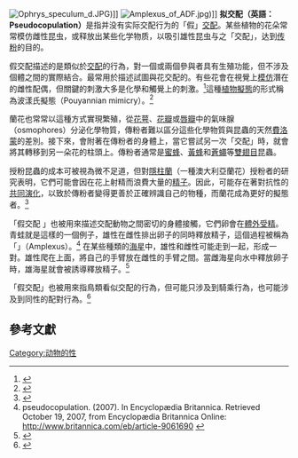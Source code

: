 [[Image:Ophrys_speculum_d.JPG|right]])]]
[[Image:Amplexus_of_ADF.jpg|right]])]]
'''拟交配（英語：Pseudocopulation）'''是指并没有实际交配行为的「假」[[交配|交配]]。某些植物的花朵常常模仿雌性昆虫，或释放出某些化学物质，以吸引雄性昆虫与之「交配」，达到[[传粉|传粉]]的目的。

假交配描述的是類似於[[交配|交配]]的行為，對一個或兩個參與者具有生殖功能，但不涉及個體之間的實際結合。最常用於描述試圖與花交配的{{le|傳粉昆蟲|Pollinator}}。有些花會在視覺上[[拟态|模仿]]潛在的雌性配偶，但關鍵的刺激大多是化學和觸覺上的刺激。<ref name="Orchid">{{Cite book|ref=harv|first1=Leendert|last1=van der Pijl|first2=Calaway H.|last2=Dodson|title=Orchid Flowers: Their Pollination and Evolution|chapter=Chapter 11: Mimicry and Deception|publisher=[[University_of_Miami|University of Miami]] Press|location=Coral Gables|year=1966|pages=[https://archive.org/details/orchidflowersthe0000pijl_y8t7/page/129 129–141]|isbn=0-87024-069-2|oclc=310489511|url=https://archive.org/details/orchidflowersthe0000pijl_y8t7/page/129}}</ref>這種[[植物拟态|植物擬態]]的形式稱為波漾氏擬態（Pouyannian mimicry）。<ref name="Pasteur">{{Cite journal|title=A Classificatory Review of Mimicry Systems|first1=G|journal=Annual Review of Ecology and Systematics|doi=10.1146/annurev.es.13.110182.001125|year=1982|volume=13|pages=169–199|last1=Pasteur}}</ref>

蘭花也常常以這種方式實現繁殖，從[[花萼|花萼]]、[[花瓣|花瓣]]或[[唇瓣|唇瓣]]中的氣味腺（osmophores）分泌化學物質，傳粉者難以區分這些化學物質與昆蟲的天然[[費洛蒙|費洛蒙]]的差別。接下來，{{le|花粉塊|Pollinium}}會附著在傳粉者的身體上，當它嘗試另一次「交配」時，就會將其轉移到另一朵花的柱頭上。傳粉者通常是[[蜜蜂|蜜蜂]]、[[黃蜂|黃蜂]]和[[蠅|蒼蠅]]等[[雙翅目|雙翅目]]昆蟲。

授粉昆蟲的成本可被視為微不足道，但對[[隐柱兰属|隱柱蘭]]（一種澳大利亞蘭花）授粉者的研究表明，它們可能會因在花上射精而浪費大量的[[精子|精子]]。因此，可能存在著對抗性的[[共同演化|共同演化]]，以致於傳粉者變得更善於正確辨識自己的物種，而蘭花成為更好的擬態者。<ref>{{Cite journal|title=Orchid Sexual Deceit Provokes Ejaculation|url=https://semanticscholar.org/paper/1604636d410603f35c37234e85b95b7a5926a401|first1=A. C.|last2=Winnick|first2=C. G.|journal=The American Naturalist|issue=6|doi=10.1086/587532|year=2008|volume=171|pages=E206|pmid=18433329|last3=Herberstein|first3=M. E.|last1=Gaskett}}</ref>

「假交配 」也被用來描述交配動物之間密切的身體接觸，它們卵會在[[體外受精|體外受精]]。青蛙就是這樣的一個例子，雄性在雌性排出卵子的同時釋放精子，這個過程被稱為「{{le|抱合行為|Amplexus}}」（Amplexus）。<ref>pseudocopulation. (2007). In Encyclopædia Britannica. Retrieved October 19, 2007, from Encyclopædia Britannica Online: http://www.britannica.com/eb/article-9061690 {{Wayback|url=http://www.britannica.com/eb/article-9061690 |date=20080904235206 }}</ref> 在某些種類的[[海星|海星]]中，雄性和雌性可能走到一起，形成一對。雄性爬在上面，將自己的手臂放在雌性的手臂之間。當雌海星向水中釋放卵子時，雄海星就會被誘導釋放精子。<ref>{{Cite journal|title=Mating behaviour and reproductive cycle of ''Archaster typicus'' (Echinodermata: Asteroidea)|url=https://archive.org/details/sim_marine-biology_1988-09_99_2/page/247|journal=Marine Biology|issue=2|doi=10.1007/BF00391987|year=1988|volume=99|pages=247–253|issn=0025-3162|author3=Chang, K. -H.|author4=Chia, F. -S.|author1=Run, J. -Q.|author2=Chen, C. -P.}}</ref>

「假交配」也被用來指鳥類看似交配的行為，但可能只涉及到騎乘行為，也可能涉及到同性的配對行為。<ref>{{Cite book|first=Edward M.|last=Barrows|title=Animal-behavior desk reference: a dictionary of animal behavior, ecology, and evolution|url=https://archive.org/details/animalbehaviorde00barr_955|publisher=CRC Press|location=Boca Raton|year=2001|page=[https://archive.org/details/animalbehaviorde00barr_955/page/n160 148]|isbn=0-8493-2005-4}}</ref>

== 參考文獻 ==
{{reflist|2}}

{{拟态}}

[[Category:动物的性|Category:动物的性]]